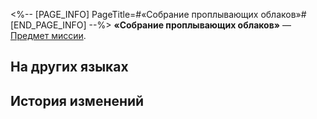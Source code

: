 <%-- [PAGE_INFO]
PageTitle=#«Собрание проплывающих облаков»#
[END_PAGE_INFO] --%>
{{Предмет Инфобокс
|id          = 140230
|Изображение = Предмет «Собрание проплывающих облаков».png
|Тип         = Предмет миссии
|Инвентарь   = Миссии
|Редкость    = 3
|Эффект      = 
|Описание    = Сборник стихов, оставленный поэтом видьядхара с Лофу Сяньчжоу, который содержит 523 стихотворения без названия, посвящённых обыденным темам.
}}
{{Описание|''«Любителям поэзии: об этом сборнике не говорят только поверхностные невежи».''}}
'''«Собрание проплывающих облаков»''' — [[Предмет миссии]].

==На других языках==
{{На других языках
|en   = Drifting Clouds
|zhs  = 流云集
|zht  = 流雲集
|ja   = 流雲集
|ko   = 유운집
|es   = Nubes pasajeras
|fr   = Nuages à la dérive
|ru   = «Собрание проплывающих облаков»
|th   = บทเมฆาลอยล่อง
|vi   = Lưu Vân Tập
|de   = Treibende Wolken
|id   = Kidung Awan
|pt   = Nuvens à Deriva
}}

==История изменений==
{{История изменений|3.5}}